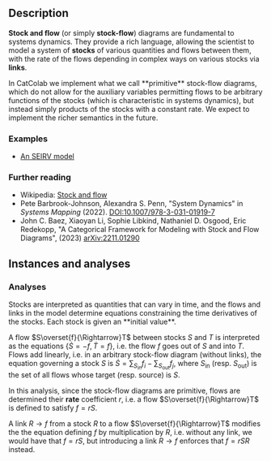 
## Description

**Stock and flow** (or simply **stock-flow**) diagrams are fundamental to systems dynamics.
They provide a rich language, allowing the scientist to model a system of **stocks** of various quantities and flows between them, with the rate of the flows depending in complex ways on various stocks via **links**.

<Note>
In CatColab we implement what we call **primitive** stock-flow diagrams, which do not allow for the auxiliary variables permitting flows to be arbitrary functions of the stocks (which is characteristic in systems dynamics), but instead simply products of the stocks with a constant rate.
We expect to implement the richer semantics in the future.
</Note>


### Examples

- [An SEIRV model](https://catcolab.org/model/0195001d-3c7d-7cb3-9019-2f411cfa2663)


### Further reading

- Wikipedia: [Stock and flow](https://en.wikipedia.org/wiki/Stock_and_flow)
- Pete Barbrook-Johnson, Alexandra S. Penn, "System Dynamics" in *Systems Mapping* (2022). [DOI:10.1007/978-3-031-01919-7](https://doi.org/10.1007/978-3-031-01919-7)
- John C. Baez, Xiaoyan Li, Sophie Libkind, Nathaniel D. Osgood, Eric Redekopp, "A Categorical Framework for Modeling with Stock and Flow Diagrams", (2023) [arXiv:2211.01290](https://arxiv.org/abs/2211.01290)


## Instances and analyses

### Analyses

<HelpAnalysisById theory={props.theory} analysisId="diagram"/>

<HelpAnalysisById theory={props.theory} analysisId="mass-action">
Stocks are interpreted as quantities that can vary in time, and the flows and links in the model determine equations constraining the time derivatives of the stocks.
Each stock is given an **initial value**.

A flow $S\overset{f}{\Rightarrow}T$ between stocks $S$ and $T$ is interpreted as the equations $\{\dot{S}=-f,\dot{T}=f\}$, i.e. the flow $f$ goes out of $S$ and into $T$.
Flows add linearly, i.e. in an arbitrary stock-flow diagram (without links), the equation governing a stock $S$ is $\dot{S}=\sum_{S_\text{in}}f_i - \sum_{S_\text{out}}f_j$, where $S_\text{in}$ (resp. $S_\text{out}$) is the set of all flows whose target (resp. source) is $S$.

In this analysis, since the stock-flow diagrams are primitive, flows are determined their **rate** coefficient $r$, i.e. a flow $S\overset{f}{\Rightarrow}T$ is defined to satisfy $f=rS$.

A link $R\to f$ from a stock $R$ to a flow $S\overset{f}{\Rightarrow}T$ modifies the the equation defining $f$ by multiplication by $R$, i.e. without any link, we would have that $f=rS$, but introducing a link $R\to f$ enforces that $f=rSR$ instead.
</HelpAnalysisById>
